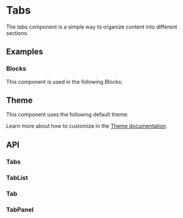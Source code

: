 
<Meta of={TabsStories} />

# Tabs
The tabs component is a simple way to organize content into different sections.

## Examples
<ToggleCanvas of={TabsStories.Simple} storybook="components-layout-tabs--simple" />

### Blocks
This component is used in the following Blocks:

<Cards>
  <Cards.Card title="Billing" href="/blocks/administration/billing" />
  <Cards.Card title="Profile" href="/blocks/administration/profile" />
  <Cards.Card title="Team" href="/blocks/administration/team" />
</Cards>

## Theme
This component uses the following default theme:

<ThemeRender theme={tabsTheme} />

Learn more about how to customize in the [Theme documentation](/docs/theme/getting-started).

## API

### Tabs
<PropsTable name="Tabs" />

### TabList
<PropsTable name="TabList" />

### Tab
<PropsTable name="Tab" />

### TabPanel
<PropsTable name="TabPanel" />
